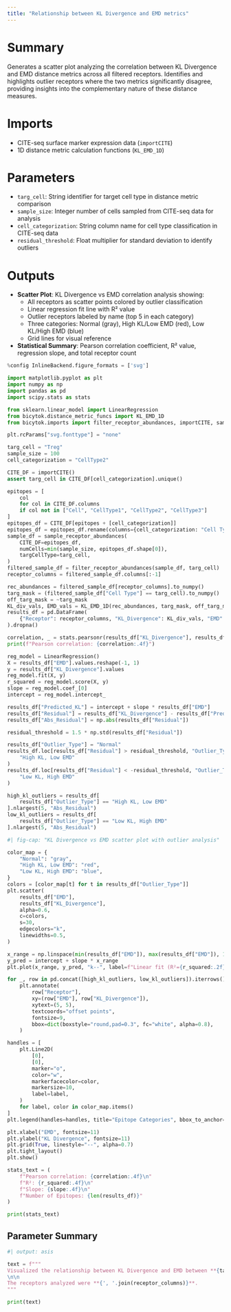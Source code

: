 ```yaml
---
title: "Relationship between KL Divergence and EMD metrics"
---
```


# Summary
Generates a scatter plot analyzing the correlation between KL Divergence and EMD distance metrics across all filtered receptors. Identifies and highlights outlier receptors where the two metrics significantly disagree, providing insights into the complementary nature of these distance measures.

# Imports
- CITE-seq surface marker expression data (`importCITE`)
- 1D distance metric calculation functions (`KL_EMD_1D`)

# Parameters
- `targ_cell`: String identifier for target cell type in distance metric comparison
- `sample_size`: Integer number of cells sampled from CITE-seq data for analysis
- `cell_categorization`: String column name for cell type classification in CITE-seq data
- `residual_threshold`: Float multiplier for standard deviation to identify outliers

# Outputs
- **Scatter Plot**: KL Divergence vs EMD correlation analysis showing:
  - All receptors as scatter points colored by outlier classification
  - Linear regression fit line with R² value
  - Outlier receptors labeled by name (top 5 in each category)
  - Three categories: Normal (gray), High KL/Low EMD (red), Low KL/High EMD (blue)
  - Grid lines for visual reference
- **Statistical Summary**: Pearson correlation coefficient, R² value, regression slope, and total receptor count

```python
%config InlineBackend.figure_formats = ['svg']

import matplotlib.pyplot as plt
import numpy as np
import pandas as pd
import scipy.stats as stats

from sklearn.linear_model import LinearRegression
from bicytok.distance_metric_funcs import KL_EMD_1D
from bicytok.imports import filter_receptor_abundances, importCITE, sample_receptor_abundances

plt.rcParams["svg.fonttype"] = "none"

targ_cell = "Treg"
sample_size = 100
cell_categorization = "CellType2"

CITE_DF = importCITE()
assert targ_cell in CITE_DF[cell_categorization].unique()

epitopes = [
    col
    for col in CITE_DF.columns
    if col not in ["Cell", "CellType1", "CellType2", "CellType3"]
]
epitopes_df = CITE_DF[epitopes + [cell_categorization]]
epitopes_df = epitopes_df.rename(columns={cell_categorization: "Cell Type"})
sample_df = sample_receptor_abundances(
    CITE_DF=epitopes_df,
    numCells=min(sample_size, epitopes_df.shape[0]),
    targCellType=targ_cell,
)
filtered_sample_df = filter_receptor_abundances(sample_df, targ_cell)
receptor_columns = filtered_sample_df.columns[:-1]

rec_abundances = filtered_sample_df[receptor_columns].to_numpy()
targ_mask = (filtered_sample_df["Cell Type"] == targ_cell).to_numpy()
off_targ_mask = ~targ_mask
KL_div_vals, EMD_vals = KL_EMD_1D(rec_abundances, targ_mask, off_targ_mask)
results_df = pd.DataFrame(
    {"Receptor": receptor_columns, "KL_Divergence": KL_div_vals, "EMD": EMD_vals}
).dropna()

correlation, _ = stats.pearsonr(results_df["KL_Divergence"], results_df["EMD"])
print(f"Pearson correlation: {correlation:.4f}")

reg_model = LinearRegression()
X = results_df["EMD"].values.reshape(-1, 1)
y = results_df["KL_Divergence"].values
reg_model.fit(X, y)
r_squared = reg_model.score(X, y)
slope = reg_model.coef_[0]
intercept = reg_model.intercept_

results_df["Predicted_KL"] = intercept + slope * results_df["EMD"]
results_df["Residual"] = results_df["KL_Divergence"] - results_df["Predicted_KL"]
results_df["Abs_Residual"] = np.abs(results_df["Residual"])

residual_threshold = 1.5 * np.std(results_df["Residual"])

results_df["Outlier_Type"] = "Normal"
results_df.loc[results_df["Residual"] > residual_threshold, "Outlier_Type"] = (
    "High KL, Low EMD"
)
results_df.loc[results_df["Residual"] < -residual_threshold, "Outlier_Type"] = (
    "Low KL, High EMD"
)

high_kl_outliers = results_df[
    results_df["Outlier_Type"] == "High KL, Low EMD"
].nlargest(5, "Abs_Residual")
low_kl_outliers = results_df[
    results_df["Outlier_Type"] == "Low KL, High EMD"
].nlargest(5, "Abs_Residual")
```

```python
#| fig-cap: "KL Divergence vs EMD scatter plot with outlier analysis"

color_map = {
    "Normal": "gray",
    "High KL, Low EMD": "red",
    "Low KL, High EMD": "blue",
}
colors = [color_map[t] for t in results_df["Outlier_Type"]]
plt.scatter(
    results_df["EMD"],
    results_df["KL_Divergence"],
    alpha=0.6,
    c=colors,
    s=30,
    edgecolors="k",
    linewidths=0.5,
)

x_range = np.linspace(min(results_df["EMD"]), max(results_df["EMD"]), 100)
y_pred = intercept + slope * x_range
plt.plot(x_range, y_pred, "k--", label=f"Linear fit (R²={r_squared:.2f})")

for _, row in pd.concat([high_kl_outliers, low_kl_outliers]).iterrows():
    plt.annotate(
        row["Receptor"],
        xy=(row["EMD"], row["KL_Divergence"]),
        xytext=(5, 5),
        textcoords="offset points",
        fontsize=9,
        bbox=dict(boxstyle="round,pad=0.3", fc="white", alpha=0.8),
    )

handles = [
    plt.Line2D(
        [0],
        [0],
        marker="o",
        color="w",
        markerfacecolor=color,
        markersize=10,
        label=label,
    )
    for label, color in color_map.items()
]
plt.legend(handles=handles, title="Epitope Categories", bbox_to_anchor=(1.05, 1))

plt.xlabel("EMD", fontsize=11)
plt.ylabel("KL Divergence", fontsize=11)
plt.grid(True, linestyle="--", alpha=0.7)
plt.tight_layout()
plt.show()
```

```python

stats_text = (
    f"Pearson correlation: {correlation:.4f}\n"
    f"R²: {r_squared:.4f}\n"
    f"Slope: {slope:.4f}\n"
    f"Number of Epitopes: {len(results_df)}"
)

print(stats_text)
```

## Parameter Summary
```python
#| output: asis

text = f"""
Visualized the relationship between KL Divergence and EMD between **{targ_cell}** and all other cell types. The analysis was performed on **{sample_size}** cells sampled from the CITE-seq dataset.
\n\n
The receptors analyzed were **{', '.join(receptor_columns)}**.
"""

print(text)
```